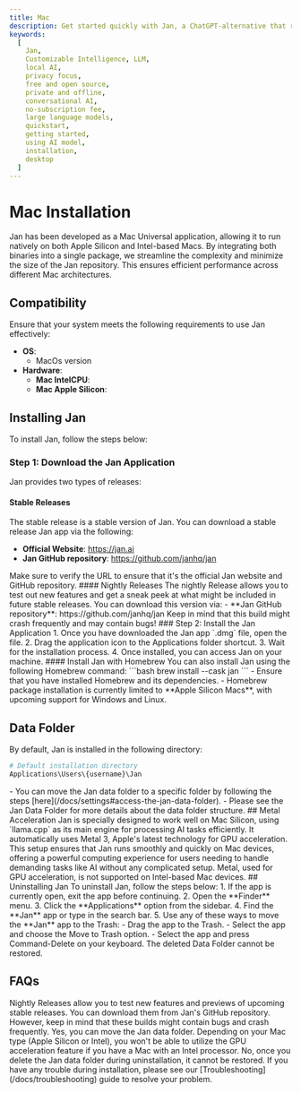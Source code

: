 ```yaml
---
title: Mac
description: Get started quickly with Jan, a ChatGPT-alternative that runs on your own computer, with a local API server. Learn how to install Jan and select an AI model to start chatting.
keywords:
  [
    Jan,
    Customizable Intelligence, LLM,
    local AI,
    privacy focus,
    free and open source,
    private and offline,
    conversational AI,
    no-subscription fee,
    large language models,
    quickstart,
    getting started,
    using AI model,
    installation,
    desktop
  ]
---
```




# Mac Installation
Jan has been developed as a Mac Universal application, allowing it to run natively on both Apple Silicon and Intel-based Macs. By integrating both binaries into a single package, we streamline the complexity and minimize the size of the Jan repository. This ensures efficient performance across different Mac architectures.
## Compatibility
Ensure that your system meets the following requirements to use Jan effectively:
  - **OS**:
    - MacOs version
  - **Hardware**:
    - **Mac IntelCPU**:
    - **Mac Apple Silicon**:

## Installing Jan
To install Jan, follow the steps below:
<Steps>
### Step 1: Download the Jan Application
Jan provides two types of releases:
#### Stable Releases
The stable release is a stable version of Jan. You can download a stable release Jan app via the following:
  - **Official Website**: https://jan.ai
  - **Jan GitHub repository**: https://github.com/janhq/jan
<Callout type="info">
Make sure to verify the URL to ensure that it's the official Jan website and GitHub repository.
</Callout>
#### Nightly Releases
The nightly Release allows you to test out new features and get a sneak peek at what might be included in future stable releases. You can download this version via:
  - **Jan GitHub repository**: https://github.com/janhq/jan
<Callout type="info">
Keep in mind that this build might crash frequently and may contain bugs!
</Callout>
### Step 2: Install the Jan Application
1. Once you have downloaded the Jan app `.dmg` file, open the file.
2. Drag the application icon to the Applications folder shortcut. 
3. Wait for the installation process.
4. Once installed, you can access Jan on your machine.
#### Install Jan with Homebrew
You can also install Jan using the following Homebrew command:
```bash
brew install --cask jan
```
<Callout type="warning" emoji="⚠️">
  - Ensure that you have installed Homebrew and its dependencies.
  - Homebrew package installation is currently limited to **Apple Silicon Macs**, with upcoming support for Windows and Linux.
</Callout>
</Steps>

## Data Folder
By default, Jan is installed in the following directory:

```sh
# Default installation directory
Applications\Users\{username}\Jan
```
<Callout type="info">
- You can move the Jan data folder to a specific folder by following the steps [here](/docs/settings#access-the-jan-data-folder).
- Please see the Jan Data Folder for more details about the data folder structure.
</Callout>
## Metal Acceleration
Jan is specially designed to work well on Mac Silicon, using `llama.cpp` as its main engine for processing AI tasks efficiently. It automatically uses Metal 3, Apple's latest technology for GPU acceleration. This setup ensures that Jan runs smoothly and quickly on Mac devices, offering a powerful computing experience for users needing to handle demanding tasks like AI without any complicated setup.
<Callout>
Metal, used for GPU acceleration, is not supported on Intel-based Mac devices.
</Callout>
## Uninstalling Jan
To uninstall Jan, follow the steps below:
1. If the app is currently open, exit the app before continuing.
2. Open the **Finder** menu.
3. Click the **Applications** option from the sidebar.
4. Find the **Jan** app or type in the search bar.
5. Use any of these ways to move the **Jan** app to the Trash:
  - Drag the app to the Trash.
  - Select the app and choose the Move to Trash option.
  - Select the app and press Command-Delete on your keyboard.
<Callout type="warning">
The deleted Data Folder cannot be restored.
</Callout>

## FAQs
<FAQBox title="What are Nightly Releases, and how can I access them?">
  Nightly Releases allow you to test new features and previews of upcoming stable releases. You can download them from Jan's GitHub repository. However, keep in mind that these builds might contain bugs and crash frequently.
</FAQBox>
<FAQBox title="Can I move the Jan data folder to a different location?">
  Yes, you can move the Jan data folder.
</FAQBox>
<FAQBox title="How do I enable GPU acceleration for better performance?">
  Depending on your Mac type (Apple Silicon or Intel), you won't be able to utilize the GPU acceleration feature if you have a Mac with an Intel processor.
</FAQBox>
<FAQBox title="Can I recover the deleted Jan data folder after uninstallation?">
  No, once you delete the Jan data folder during uninstallation, it cannot be restored. 
</FAQBox>

<Callout type="warning">
If you have any trouble during installation, please see our [Troubleshooting](/docs/troubleshooting) guide to resolve your problem.
</Callout>